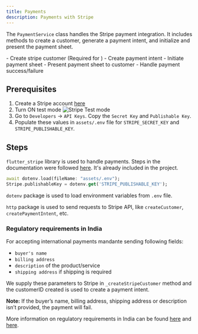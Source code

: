 ```yaml
---
title: Payments
description: Payments with Stripe
---
```



The `PaymentService` class handles the Stripe payment integration. It includes methods to create a customer, generate a payment intent, and initialize and present the payment sheet.

<Aside title="Stripe Payment" icon="pencil">
    - Create stripe customer (Required for )
    - Create payment intent
    - Initiate payment sheet
    - Present payment sheet to customer
    - Handle payment success/failure
</Aside>

## Prerequisites
1. Create a Stripe account [here](https://stripe.com/)
2. Turn ON test mode
    <Image src={stripeTestMode} alt="Stripe Test mode" />
3. Go to `Developers` -> `API Keys`. Copy the `Secret Key` and `Publishable Key`.
4. Populate these values in `assets/.env` file for `STRIPE_SECRET_KEY` and `STRIPE_PUBLISHABLE_KEY`.

## Steps

`flutter_stripe` library is used to handle payments. Steps in the documentation were followed <a href="https://pub.dev/packages/flutter_stripe" target="_blank">here</a>. It's already included in the project. 
```dart
await dotenv.load(fileName: "assets/.env");
Stripe.publishableKey = dotenv.get('STRIPE_PUBLISHABLE_KEY');
```
`dotenv` package is used to load environment variables from `.env` file.

`http` package is used to send requests to Stripe API, like `createCustomer`, `createPaymentIntent`, etc. 

### Regulatory requirements in India

For accepting international payments mandante sending following fields:
- `buyer's name`
- `billing address`
- `description` of the product/service
- `shipping address` if shipping is required

We supply these parameters to Stripe in `_createStripeCustomer` method and the customerID created is used to create a payment intent.

**Note:** If the buyer’s name, billing address, shipping address or description isn’t provided, the payment will fail.

More information on regulatory requirements in India can be found <a href="https://docs.stripe.com/india-accept-international-payments" target="_blank">here</a> and <a href="https://support.stripe.com/questions/accepting-international-payments-from-stripe-accounts-in-india" target="_blank">here</a>.